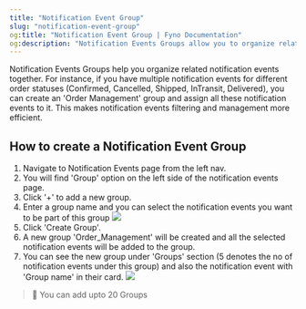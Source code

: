 ```yaml
---
title: "Notification Event Group"
slug: "notification-event-group"
og:title: "Notification Event Group | Fyno Documentation"
og:description: "Notification Events Groups allow you to organize related notification events for easier management, such as grouping different order status notifications under 'Order Management,' and can be created by navigating to the Notification Events page and using the 'Group' option."
---
```


Notification Events Groups help you organize related notification events together. For instance, if you have multiple notification events for different order statuses (Confirmed, Cancelled, Shipped, InTransit, Delivered), you can create an 'Order Management' group and assign all these notification events to it. This makes notification events filtering and management more efficient.

## How to create a Notification Event Group

1. Navigate to Notification Events page from the left nav.
2. You will find 'Group' option on the left side of the notification events page.
3. Click '+' to add a new group.
4. Enter a group name and you can select the notification events you want to be part of this group
   ![](/images/f2762223b51669fb7c640398adc5c8d0d07c08756429a36e16357868f78a131d-Screenshot_2025-01-13_at_4.19.12_PM.png)
5. Click 'Create Group'.
6. A new group 'Order_Management' will be created and all the selected notification events will be added to the group.
7. You can see the new group under 'Groups' section (5 denotes the no of notification events under this group) and also the notification event with 'Group name' in their card.
   ![](/images/bf00290d4cccd4f24a3980e21e158b36a8597699777e850c4733c8914e310fe9-Screenshot_2025-01-13_at_4.20.15_PM.png)

> 📘 You can add upto 20 Groups

